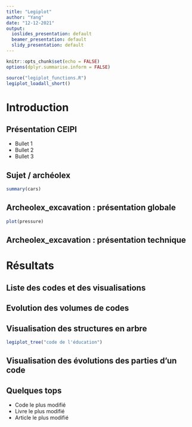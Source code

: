 ```yaml
---
title: "Legiplot"
author: "Yang"
date: "12-12-2021"
output:
  ioslides_presentation: default
  beamer_presentation: default
  slidy_presentation: default
---
```


```r
knitr::opts_chunk$set(echo = FALSE)
options(dplyr.summarise.inform = FALSE)

source("legiplot_functions.R")
legiplot_loadall_short()
```

# Introduction

## Présentation CEIPI

- Bullet 1
- Bullet 2
- Bullet 3

## Sujet / archéolex

```r
summary(cars)
```

## Archeolex_excavation : présentation globale

```r
plot(pressure)
```

## Archeolex_excavation : présentation technique

# Résultats

## Liste des codes et des visualisations

## Evolution des volumes de codes

## Visualisation des structures en arbre

```r
legiplot_tree("code de l'éducation")
```


## Visualisation des évolutions des parties d'un code

## Quelques tops

- Code le plus modifié
- Livre le plus modifié
- Article le plus modifié
